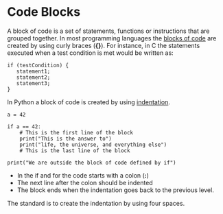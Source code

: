 # Code Blocks

A block of code is a set of statements, functions or instructions that are grouped together.
In most programming languages the [blocks of code](https://en.wikipedia.org/wiki/Block_(programming)) are created by using curly braces (**{}**). For instance, in C the statements executed when a test condition is met would be written as:

```
if (testCondition) {
   statement1;
   statement2;
   statement3;
}
```

In Python a block of code is created by using [indentation](https://en.wikipedia.org/wiki/Indentation_(typesetting)).

```pyodide
a = 42

if a == 42:
    # This is the first line of the block
    print("This is the answer to")
    print("life, the universe, and everything else")
    # This is the last line of the block

print("We are outside the block of code defined by if")

```

- In the if and for the code starts with a colon (**:**)
- The next line after the colon should be indented
- The block ends when the indentation goes back to the previous level.

The standard is to create the indentation by using four spaces.